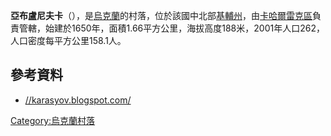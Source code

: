 {{coord|49|52|52|N|31|3|17|E|scale:30000|display=title}}

'''亞布盧尼夫卡'''（{{lang-uk|Яблунівка}}），是[[烏克蘭|烏克蘭]]的村落，位於該國中北部[[基輔州|基輔州]]，由[[卡哈爾雷克區|卡哈爾雷克區]]負責管轄，始建於1650年，面積1.66平方公里，海拔高度188米，2001年人口262，人口密度每平方公里158.1人。

==參考資料==
* [http://karasyov.blogspot.com/ //karasyov.blogspot.com/] {{Wayback|url=http://karasyov.blogspot.com/ |date=20200612091853 }}

{{Ukraine-geo-stub}}
[[Category:烏克蘭村落|Category:烏克蘭村落]]